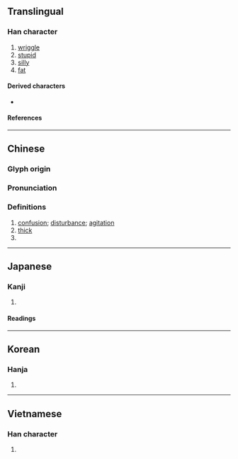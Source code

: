 {{also|蠢}}
{{character info}}
==Translingual==

===Han character===
{{Han char|rn=61|rad=心|as=09|sn=13|four=40336|canj=QAP|ids=⿱春心}}

# [[wriggle]]
# [[stupid]]
# [[silly]]
# [[fat]]

====Derived characters====
* {{l|mul|[[𣜚]]}}

====References====
{{Han ref|kx=0392.330|dkj=10864|dj=0728.160|hdz=42320.040|uh=60F7}}

----

==Chinese==
{{zh-forms}}

===Glyph origin===
{{Han etym}}

===Pronunciation===
{{zh-pron
|m=chǔn
|c=ceon2
|mc=y
|oc=y
|cat=v,a
}}

===Definitions===
{{zh-hanzi}}

# [[confusion]]; [[disturbance]]; [[agitation]]
# [[thick]]
# {{zh-alt-form|蠢}}

----

==Japanese==

===Kanji===
{{ja-kanji|grade=|rs=心09}}

# {{rfdef|ja|sort=心09}}

====Readings====
{{ja-readings
|on=しゅん
|kun=みだれる
}}

----

==Korean==

===Hanja===
{{ko-hanja|준}}

# {{rfdef|ko|sort=心09}}

----

==Vietnamese==

===Han character===
{{vi-readings|rs=心09|reading=xuẩn}}

# {{rfdef|vi|sort=心09}}